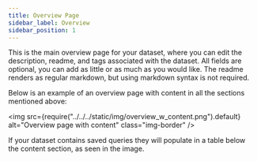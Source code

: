 ```yaml
---
title: Overview Page
sidebar_label: Overview
sidebar_position: 1
---
```


This is the main overview page for your dataset, where you can edit the description, readme, and tags associated with the dataset. All fields are optional, you can add as little or as much as you would like.
The readme renders as regular markdown, but using markdown syntax is not required.

Below is an example of an overview page with content in all the sections mentioned above:

<img
  src={require("../../../static/img/overview_w_content.png").default}
  alt="Overview page with content"
  class="img-border"
/>

If your dataset contains saved queries they will populate in a table below the content
section, as seen in the image.

